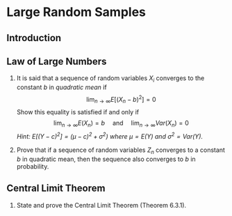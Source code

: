 

# Large Random Samples

## Introduction

## Law of Large Numbers
1. It is said that a sequence of random variables $X_i$ converges to the constant $b$ in *quadratic mean* if
$$\lim_{n\to\infty}E\left[ (X_n-b)^2 \right] = 0$$
Show this equality is satisfied if and only if
$$\lim_{n\to\infty} E(X_n) = b \;\;\;\; \textrm{ and } \;\;\;\; \lim_{n\to\infty} Var(X_n)=0$$
_Hint: $E[ (Y-c)^2 ] = (\mu -c)^2 + \sigma^2)$ where $\mu=E(Y)$ and $\sigma^2 = Var(Y)$._

2. Prove that if a sequence of random variables $Z_n$ converges to a constant $b$ in quadratic mean, then the sequence also converges to $b$ in probability. 


## Central Limit Theorem
1. State and prove the Central Limit Theorem (Theorem 6.3.1).

